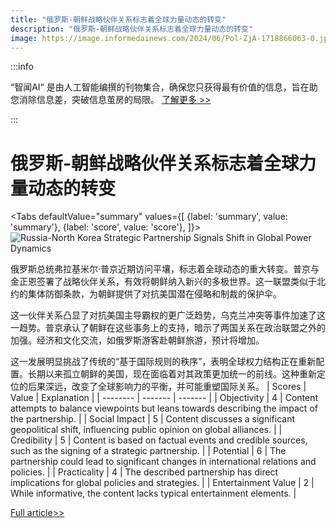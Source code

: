 ```yaml
---
title: "俄罗斯-朝鲜战略伙伴关系标志着全球力量动态的转变"
description: "俄罗斯-朝鲜战略伙伴关系标志着全球力量动态的转变"
image: https://image.informedainews.com/2024/06/Pol-ZjA-1718866063-0.jpg
---
```



:::info

“智闻AI“ 是由人工智能编撰的刊物集合，确保您只获得最有价值的信息，旨在助您消除信息差，突破信息茧房的局限。  [了解更多 >>](/)

:::

# 俄罗斯-朝鲜战略伙伴关系标志着全球力量动态的转变


<Tabs
	defaultValue="summary"
	values={[
	{label: 'summary', value: 'summary'},
	{label: 'score', value: 'score'},
]}>
<TabItem value="summary">
<img
  src="https://image.informedainews.com/2024/06/Pol-ZjA-1718866063-0.jpg"
  alt="Russia-North Korea Strategic Partnership Signals Shift in Global Power Dynamics"
/>



俄罗斯总统弗拉基米尔·普京近期访问平壤，标志着全球动态的重大转变。普京与金正恩签署了战略伙伴关系，有效将朝鲜纳入新兴的多极世界。这一联盟类似于北约的集体防御条款，为朝鲜提供了对抗美国潜在侵略和制裁的保护伞。

这一伙伴关系凸显了对抗美国主导霸权的更广泛趋势，乌克兰冲突等事件加速了这一趋势。普京承认了朝鲜在这些事务上的支持，暗示了两国关系在政治联盟之外的加强。经济和文化交流，如俄罗斯游客赴朝鲜旅游，预计将增加。

这一发展明显挑战了传统的“基于国际规则的秩序”，表明全球权力结构正在重新配置。长期以来孤立朝鲜的美国，现在面临着对其政策更加统一的前线。这种重新定位的后果深远，改变了全球影响力的平衡，并可能重塑国际关系。
</TabItem>
<TabItem value="score">
	| Scores     | Value   | Explanation |
	| -------- | ------- | ------- |
	| Objectivity  | 4    | Content attempts to balance viewpoints but leans towards describing the impact of the partnership.    |
	| Social Impact | 5     | Content discusses a significant geopolitical shift, influencing public opinion on global alliances.    |
	| Credibility    | 5    | Content is based on factual events and credible sources, such as the signing of a strategic partnership.    |
	| Potential    | 6    | The partnership could lead to significant changes in international relations and policies.    |
	| Practicality    | 4    | The described partnership has direct implications for global policies and strategies.    |
	| Entertainment Value    | 2    | While informative, the content lacks typical entertainment elements.    |
</TabItem>
</Tabs>

[Full article>>](https://sputniknews.com/20240619/north-korea-shunned-for-decades-welcomed-into-new-multipolar-world-1119029032.html)
